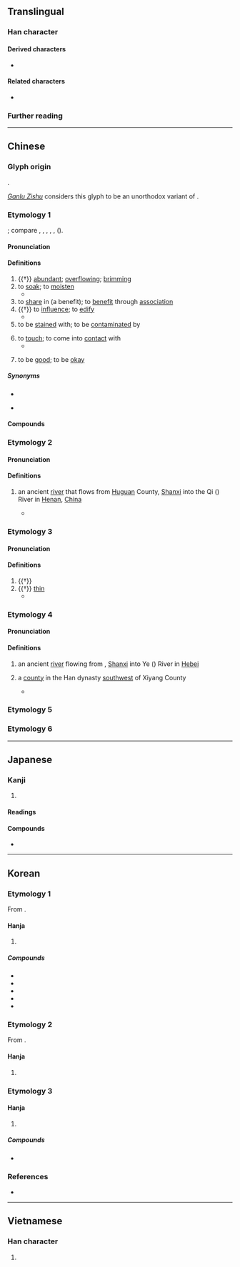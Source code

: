 {{also|霑}}
{{character info}}
==Translingual==

===Han character===
{{Han char|rn=85|rad=水|as=05|sn=8|four=31160|canj=EYR|ids=⿰氵占}}

====Derived characters====
* {{l|mul|[[𮏝]], [[𥮒]], [[𨵍]], [[霑]], [[𡝫]], [[惉]], [[𤊁]]}}

====Related characters====
* {{l|mul|霑}} {{q|[[w:Variant Chinese character|Variant form]] in mainland China}}

===Further reading===
{{Han ref|kx=0614.120|dkj=17259|dj=1008.030|hdz=31583.060|uh=6CBE}}

----

==Chinese==
{{zh-forms}}

===Glyph origin===
{{Han etym}}
{{Han compound|水|占|ls=psc|c1=s|c2=p|t1=water}}.

[[w:Ganlu Zishu|''Ganlu Zishu'']] considers this glyph to be an unorthodox variant of {{zh-l|霑*|tr=zhān}}.

===Etymology 1===
{{der|zh|aav}}; compare {{cog|km|ត្រាំ||to soak}}, {{m|km|តំរាំ||soaking; immersion; something which has been soaked}}, {{m|km|ជ្រាំ||muddy water}}, {{cog|mkh-ban-pro|*tram||to soak}}, {{m|mkh-ban-pro|*kram||to sink}}, {{cog|mkh-kat-pro|*tram||to soak}} ({{zh-ref|Schuessler, 2007}}).

====Pronunciation====
{{zh-pron
|m=zhān
|c=zim1
|h=pfs=
|md=
|mn=tiam/ml:chiam/cham
|mn_note=tiam, chiam - literary; cham - vernacular
|w=
|mc=1
|oc=1,1
|cat=v,a
}}

====Definitions====
{{zh-hanzi}}

# {{†}} [[abundant]]; [[overflowing]]; [[brimming]]
# to [[soak]]; to [[moisten]]
#* {{zh-x|麗 之 姬，^艾 封 人 之 子 也。晉國 之 始 得 之 也，涕泣 沾 襟。|The concubine of Li was the daughter of a person from the frontiers of Ai. Initially, when the king of Jin took her as his concubine, she cried until her tears '''soaked''' her clothes.|ref=Zhuangzi}}
# to [[share]] in (a benefit); to [[benefit]] through [[association]]
# {{†}} to [[influence]]; to [[edify]]
#* {{zh-x|若 乃 文約 之 所 沾 漸，風聲 之 所 周流，幾 將 日 所 出入 處 也。|ref=Houhanshu}}
# to be [[stain]]ed with; to be [[contaminate]]d by
#: {{zh-x|我 的 鞋子{zi} 沾 到 泥巴 了。|My shoes are '''stained''' with mud.}}
# to [[touch]]; to come into [[contact]] with
#* {{zh-x|我 這 無 根 水，非 此 之 論，乃 是 天上 落下 者，不 沾 地 就 吃，才 叫做 無 根 水。|ref=Xiyouji}}
# {{lb|zh|dialectal}} to be [[good]]; to be [[okay]]

=====Synonyms=====
* {{s|to benefit}}
{{zh-syn-saurus|受益}}
* {{s|to touch}}
{{zh-syn-saurus|觸及}}

====Compounds====
{{zh-der|惹草沾花|得沾化雨|惹草沾風|不沾|沾手|沾親帶故|沾脣|滴水未沾|沾濡|沾親|沾邊|沾病|沾汙|沾洽|沾辱|沾丐|沾帶|沾溉|沾潤|沾粘|沾巾|沾牙|滴水不沾|沾染|沾裳|沾便宜|泣下沾襟|沾沾自足|沾沾自喜|沾惹|沾光|沾風惹草|滴酒不沾|沾沾自滿|沾親帶骨|沾襟|沾衣|腳不沾地|一沾|利益均沾|均沾|汗出沾背|沐露沾霜|沾乾|沾包|沾化|沾卹|沾寒|沾戀|沾扯|沾接|沾沾|沾沾自好|沾沾自衒|沾泣|沾泥帶水|沾泥絮|沾洿|沾浥|沾浹|沾渥|沾滯|沾漉|沾漸|沾濕|沾濟|沾灑|沾礙|沾纓|沾膺|沾臆|沾花惹草|沾衿|沾袍|沾被|沾補|沾親帶友|沾親挂拐|沾識|沾賚|沾賞|沾足|沾連|沾逮|沾醉|沾錫|沾霈|沾黏|禪絮沾泥|脅不沾席|迷花沾草|雨沾雲惹}}

===Etymology 2===

====Pronunciation====
{{zh-pron
|m=zhān
|c=zim1
|dial=n
|mc=1
|oc=n,1
|cat=pn
}}

====Definitions====
{{zh-hanzi}}

# {{zh-div|水}} an ancient [[river]] that flows from [[Huguan]] County, [[Shanxi]] into the Qi ({{zh-l|*淇}}) River in [[Henan]], [[China]]
#* {{zh-x|又 東北，^沾-水 注 之，水 出 ^壺關-縣 東 沾 臺 下，石壁 崇高，昂藏 隱 天|ref=Shuijingzhu}}

===Etymology 3===

====Pronunciation====
{{zh-pron
|m=tiān
|dial=n
|mc=2
|oc=n,3
|cat=v,a
}}

====Definitions====
{{zh-hanzi}}

# {{†}} {{zh-alt-form|添|to [[increase]]}}
# {{†}} [[thin]]
#* {{zh-x|吳 酸 蒿 蔞，不 沾 薄 只。魂 兮 歸來！恣 所 擇 只。|ref=Chuci}}

===Etymology 4===

====Pronunciation====
{{zh-pron
|m=diàn
|dial=n
|mc=3
|oc=n,2
|cat=pn
}}

====Definitions====
{{zh-hanzi}}

# {{zh-div|水}} an ancient [[river]] flowing from {{w|Xiyang County}}, [[Shanxi]] into Ye ({{zh-l|*冶}}) River in [[Hebei]]
# {{zh-div|縣}} {{lb|zh|historical}} a [[county]] in the Han dynasty [[southwest]] of Xiyang County
#* {{zh-x|出 ^上黨 ^沾{diàn}-縣 西北 ^少 山 ^大要 谷，南 過 縣 西，又 從 縣 南 屈。|ref=Shuijingzhu}}

===Etymology 5===
{{zh-see|覘|v}}

===Etymology 6===
{{zh-see|蘸|ss}}

{{zh-cat|Intermediate}}

----

==Japanese==

===Kanji===
{{ja-kanji|grade=|rs=水05}}

# {{rfdef|ja|sort=水05}}

====Readings====
{{ja-readings
|on=てん
|kun=うるおう
}}

====Compounds====
* {{ja-r|均沾|きんてん}}

----

==Korean==

===Etymology 1===
From {{der|ko|ltc|sort=첨|-}} {{ltc-l|沾|id=1}}.

====Hanja====
{{ko-hanja-search}}
{{ko-hanja|적실적|시다|첨}}

# {{hanja form of|첨|to [[soak]]; to [[moisten]]}}

=====Compounds=====
{{der-top3|Compounds}}
* {{ko-l|첨습|沾濕}}
* {{ko-l|첨유|沾濡}}
* {{ko-l|첨의|沾衣}}
* {{ko-l|첨흡|沾洽}}
* {{ko-l|균첨|均沾}}
{{der-bottom}}

===Etymology 2===
From {{der|ko|ltc|sort=첨|-}} {{ltc-l|沾|id=2}}.

====Hanja====
{{ko-hanja|더하다|더할|첨}}

# {{alt form|ko|添||{{hanja form of|첨|to [[append]]; to [[increase]]}}}}

===Etymology 3===

====Hanja====
{{ko-hanja|경박하다|경망할|첩}}

# {{hanja form of|첩|[[frivolous]]; [[discourteous]]; [[smug]]}}

=====Compounds=====
* {{ko-l|첩첩|沾沾}}

===References===
* {{R:hanjadoc|5873}}

----

==Vietnamese==

===Han character===
{{vi-readings|readings=[[chăm]], [[trèm]], [[triêm]], [[chem]], [[thêm]]|rs=水05}}

# {{rfdef|vi|sort=水05}}